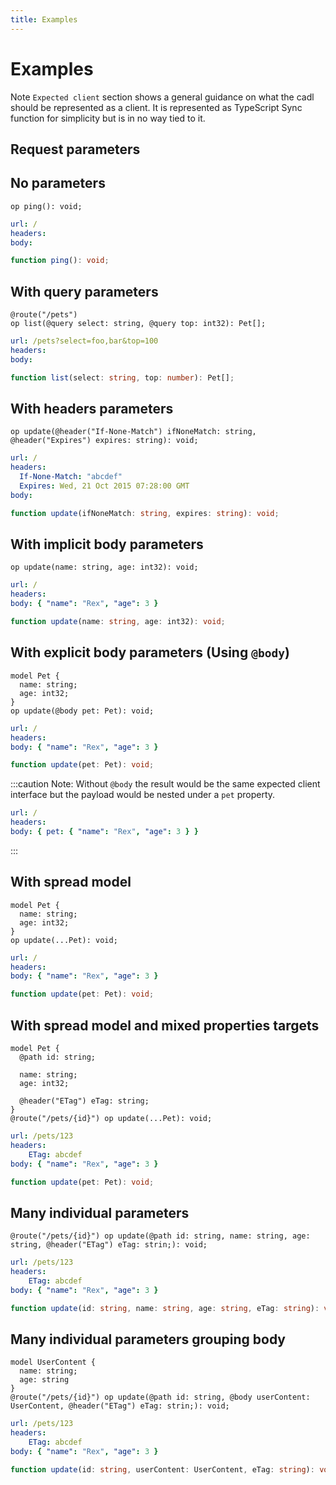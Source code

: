 ```yaml
---
title: Examples
---
```


# Examples

Note `Expected client` section shows a general guidance on what the cadl should be represented as a client. It is represented as TypeScript Sync function for simplicity but is in no way tied to it.

## Request parameters

## No parameters

```cadl
op ping(): void;
```

```yaml
url: /
headers:
body:
```

```ts title="Expected client"
function ping(): void;
```

## With query parameters

```cadl
@route("/pets")
op list(@query select: string, @query top: int32): Pet[];
```

```yaml
url: /pets?select=foo,bar&top=100
headers:
body:
```

```ts title="Expected client"
function list(select: string, top: number): Pet[];
```

## With headers parameters

```cadl
op update(@header("If-None-Match") ifNoneMatch: string, @header("Expires") expires: string): void;
```

```yaml
url: /
headers:
  If-None-Match: "abcdef"
  Expires: Wed, 21 Oct 2015 07:28:00 GMT
body:
```

```ts title="Expected client"
function update(ifNoneMatch: string, expires: string): void;
```

## With implicit body parameters

```cadl
op update(name: string, age: int32): void;
```

```yaml
url: /
headers:
body: { "name": "Rex", "age": 3 }
```

```ts title="Expected client"
function update(name: string, age: int32): void;
```

## With explicit body parameters (Using `@body`)

```cadl
model Pet {
  name: string;
  age: int32;
}
op update(@body pet: Pet): void;
```

```yaml
url: /
headers:
body: { "name": "Rex", "age": 3 }
```

```ts title="Expected client"
function update(pet: Pet): void;
```

:::caution
Note: Without `@body` the result would be the same expected client interface but the payload would be nested under a `pet` property.

```yaml
url: /
headers:
body: { pet: { "name": "Rex", "age": 3 } }
```

:::

## With spread model

```cadl
model Pet {
  name: string;
  age: int32;
}
op update(...Pet): void;
```

```yaml
url: /
headers:
body: { "name": "Rex", "age": 3 }
```

```ts title="Expected client"
function update(pet: Pet): void;
```

## With spread model and mixed properties targets

```cadl
model Pet {
  @path id: string;
  
  name: string;
  age: int32;

  @header("ETag") eTag: string;
}
@route("/pets/{id}") op update(...Pet): void;
```

```yaml
url: /pets/123
headers:
    ETag: abcdef
body: { "name": "Rex", "age": 3 }
```

```ts title="Expected client"
function update(pet: Pet): void;
```

## Many individual parameters

```cadl
@route("/pets/{id}") op update(@path id: string, name: string, age: string, @header("ETag") eTag: strin;): void;
```

```yaml
url: /pets/123
headers:
    ETag: abcdef
body: { "name": "Rex", "age": 3 }
```

```ts title="Expected client"
function update(id: string, name: string, age: string, eTag: string): void;
```

## Many individual parameters grouping body

```cadl
model UserContent {
  name: string;
  age: string
}
@route("/pets/{id}") op update(@path id: string, @body userContent: UserContent, @header("ETag") eTag: strin;): void;
```

```yaml
url: /pets/123
headers:
    ETag: abcdef
body: { "name": "Rex", "age": 3 }
```

```ts title="Expected client"
function update(id: string, userContent: UserContent, eTag: string): void;
```
